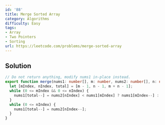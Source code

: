 ```yaml
---
id: '88'
title: Merge Sorted Array
category: Algorithms
difficulty: Easy
tags:
- Array
- Two Pointers
- Sorting
url: https://leetcode.com/problems/merge-sorted-array
---
```


## Solution

```typescript filename="solution.ts" copy
// Do not return anything, modify nums1 in-place instead.
export function merge(nums1: number[], m: number, nums2: number[], n: number): void {
  let [mIndex, nIndex, total] = [m - 1, n - 1, m + n - 1];
  while (0 <= mIndex && 0 <= nIndex) {
    nums1[total--] = nums2[nIndex] < nums1[mIndex] ? nums1[mIndex--] : nums2[nIndex--];
  }
  while (0 <= nIndex) {
    nums1[total--] = nums2[nIndex--];
  }
}
```

